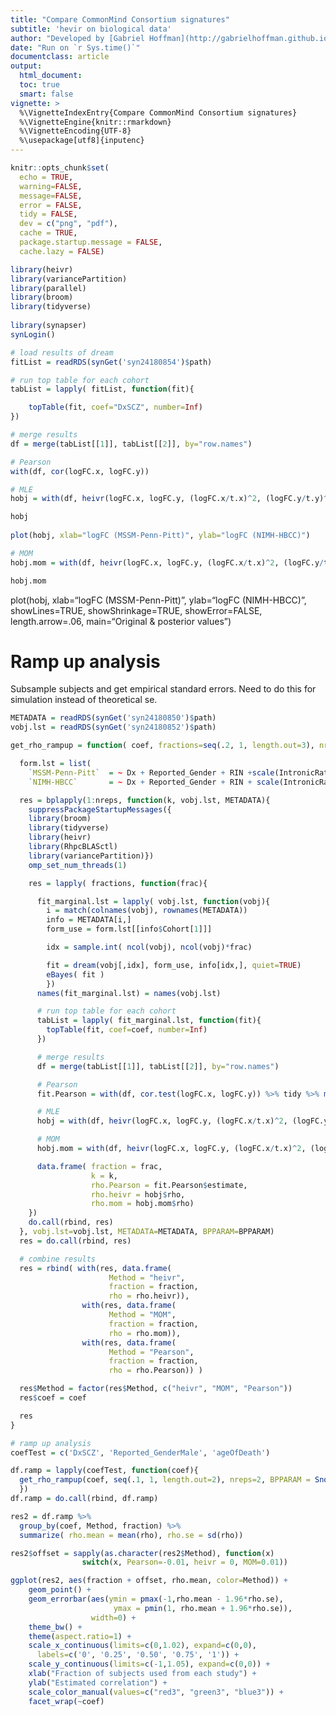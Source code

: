 ```yaml
---
title: "Compare CommonMind Consortium signatures"
subtitle: 'hevir on biological data'
author: "Developed by [Gabriel Hoffman](http://gabrielhoffman.github.io/)"
date: "Run on `r Sys.time()`"
documentclass: article
output: 
  html_document:
  toc: true
  smart: false
vignette: >
  %\VignetteIndexEntry{Compare CommonMind Consortium signatures}
  %\VignetteEngine{knitr::rmarkdown}
  %\VignetteEncoding{UTF-8}
  %\usepackage[utf8]{inputenc}
---
```



<!---

cd /Users/gabrielhoffman/workspace/repos/heivr_analysis

cd ~/work/heivr_analysis

rm -rf cmc_cache


system("git pull"); rmarkdown::render("cmc.Rmd");

--->



```r
knitr::opts_chunk$set(
  echo = TRUE,
  warning=FALSE,
  message=FALSE,
  error = FALSE,
  tidy = FALSE,
  dev = c("png", "pdf"),
  cache = TRUE,
  package.startup.message = FALSE,
  cache.lazy = FALSE)
```

```r
library(heivr)
library(variancePartition)
library(parallel)
library(broom)
library(tidyverse)
 
library(synapser)
synLogin()
```

```r
# load results of dream
fitList = readRDS(synGet('syn24180854')$path)

# run top table for each cohort
tabList = lapply( fitList, function(fit){

	topTable(fit, coef="DxSCZ", number=Inf)
})

# merge results
df = merge(tabList[[1]], tabList[[2]], by="row.names")

# Pearson
with(df, cor(logFC.x, logFC.y))

# MLE
hobj = with(df, heivr(logFC.x, logFC.y, (logFC.x/t.x)^2, (logFC.y/t.y)^2))

hobj
 
plot(hobj, xlab="logFC (MSSM-Penn-Pitt)", ylab="logFC (NIMH-HBCC)")

# MOM
hobj.mom = with(df, heivr(logFC.x, logFC.y, (logFC.x/t.x)^2, (logFC.y/t.y)^2, method="mom"))

hobj.mom
```


 
plot(hobj, xlab="logFC (MSSM-Penn-Pitt)", ylab="logFC (NIMH-HBCC)", showLines=TRUE, showShrinkage=TRUE, 
      showError=FALSE, length.arrow=.06, main="Original & posterior values")

# Ramp up analysis
Subsample subjects and get empirical standard errors.  Need to do this for simulation instead of theoretical se.

```r
METADATA = readRDS(synGet('syn24180850')$path)
vobj.lst = readRDS(synGet('syn24180852')$path)

get_rho_rampup = function( coef, fractions=seq(.2, 1, length.out=3), nreps=10, BPPARAM = SnowParam(4, progressbar=TRUE) ){

  form.lst = list(
    `MSSM-Penn-Pitt`  = ~ Dx + Reported_Gender + RIN +scale(IntronicRate) + scale(IntragenicRate) + scale(IntergenicRate) + scale(rRNARate) + Institution*(ageOfDeath + cellFrac_ilr_1 + cellFrac_ilr_2 + cellFrac_ilr_3),
    `NIMH-HBCC`       = ~ Dx + Reported_Gender + RIN + scale(IntronicRate) + scale(IntragenicRate) + scale(IntergenicRate) + scale(rRNARate) + ageOfDeath + cellFrac_ilr_1 + cellFrac_ilr_2 + cellFrac_ilr_3)

  res = bplapply(1:nreps, function(k, vobj.lst, METADATA){
    suppressPackageStartupMessages({
    library(broom)
    library(tidyverse)
    library(heivr)
    library(RhpcBLASctl)
    library(variancePartition)})
    omp_set_num_threads(1)

    res = lapply( fractions, function(frac){

      fit_marginal.lst = lapply( vobj.lst, function(vobj){
        i = match(colnames(vobj), rownames(METADATA))
        info = METADATA[i,]
        form_use = form.lst[[info$Cohort[1]]]

        idx = sample.int( ncol(vobj), ncol(vobj)*frac)

        fit = dream(vobj[,idx], form_use, info[idx,], quiet=TRUE)  
        eBayes( fit )
        })
      names(fit_marginal.lst) = names(vobj.lst)

      # run top table for each cohort
      tabList = lapply( fit_marginal.lst, function(fit){
        topTable(fit, coef=coef, number=Inf)
      })

      # merge results
      df = merge(tabList[[1]], tabList[[2]], by="row.names")

      # Pearson
      fit.Pearson = with(df, cor.test(logFC.x, logFC.y)) %>% tidy %>% mutate(se = sqrt((1 - estimate^2)/parameter))

      # MLE
      hobj = with(df, heivr(logFC.x, logFC.y, (logFC.x/t.x)^2, (logFC.y/t.y)^2, LRT=FALSE))

      # MOM
      hobj.mom = with(df, heivr(logFC.x, logFC.y, (logFC.x/t.x)^2, (logFC.y/t.y)^2, method="mom", nboot=0))

      data.frame( fraction = frac, 
                  k = k,
                  rho.Pearson = fit.Pearson$estimate,
                  rho.heivr = hobj$rho,
                  rho.mom = hobj.mom$rho)
    })
    do.call(rbind, res)
  }, vobj.lst=vobj.lst, METADATA=METADATA, BPPARAM=BPPARAM)
  res = do.call(rbind, res)

  # combine results
  res = rbind( with(res, data.frame( 
                      Method = "heivr",
                      fraction = fraction, 
                      rho = rho.heivr)),
                with(res, data.frame( 
                      Method = "MOM",
                      fraction = fraction, 
                      rho = rho.mom)),
                with(res, data.frame( 
                      Method = "Pearson",
                      fraction = fraction, 
                      rho = rho.Pearson)) )

  res$Method = factor(res$Method, c("heivr", "MOM", "Pearson"))
  res$coef = coef

  res
}
```


```r
# ramp up analysis
coefTest = c('DxSCZ', 'Reported_GenderMale', 'ageOfDeath')

df.ramp = lapply(coefTest, function(coef){
  get_rho_rampup(coef, seq(.1, 1, length.out=2), nreps=2, BPPARAM = SnowParam(36))
  })
df.ramp = do.call(rbind, df.ramp)
```

```r
res2 = df.ramp %>%
  group_by(coef, Method, fraction) %>%
  summarize( rho.mean = mean(rho), rho.se = sd(rho))

res2$offset = sapply(as.character(res2$Method), function(x) 
                switch(x, Pearson=-0.01, heivr = 0, MOM=0.01))

ggplot(res2, aes(fraction + offset, rho.mean, color=Method)) +
    geom_point() + 
    geom_errorbar(aes(ymin = pmax(-1,rho.mean - 1.96*rho.se),
                       ymax = pmin(1, rho.mean + 1.96*rho.se)),
                  width=0) +
    theme_bw() +
    theme(aspect.ratio=1) +
    scale_x_continuous(limits=c(0,1.02), expand=c(0,0), 
      labels=c('0', '0.25', '0.50', '0.75', '1')) +
    scale_y_continuous(limits=c(-1,1.05), expand=c(0,0)) +
    xlab("Fraction of subjects used from each study") +
    ylab("Estimated correlation") +
    scale_color_manual(values=c("red3", "green3", "blue3")) +
    facet_wrap(~coef)
```







